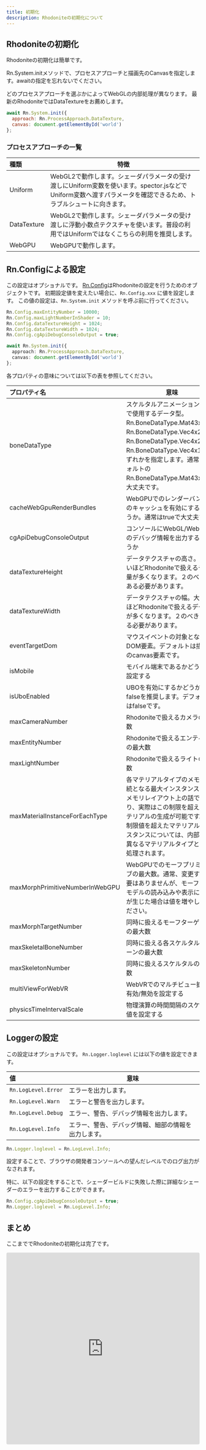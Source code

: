 ```yaml
---
title: 初期化
description: Rhodoniteの初期化について
---
```



<DocLayout>

## Rhodoniteの初期化

Rhodoniteの初期化は簡単です。

Rn.System.initメソッドで、プロセスアプローチと描画先のCanvasを指定します。awaitの指定を忘れないでください。

どのプロセスアプローチを選ぶかによってWebGLの内部処理が異なります。
最新のRhodoniteではDataTextureをお薦めします。

```javascript
await Rn.System.init({
  approach: Rn.ProcessApproach.DataTexture,
  canvas: document.getElementById('world')
};
```

### プロセスアプローチの一覧

| 種類 | 特徴 |
|:-----------|------------|
| Uniform | WebGL2で動作します。シェーダパラメータの受け渡しにUniform変数を使います。spector.jsなどでUniform変数へ渡すパラメータを確認できるため、トラブルシュートに向きます。 |
| DataTexture | WebGL2で動作します。シェーダパラメータの受け渡しに浮動小数点テクスチャを使います。普段の利用ではUniformではなくこちらの利用を推奨します。 |
| WebGPU | WebGPUで動作します。 |


## Rn.Configによる設定

この設定はオプショナルです。
[Rn.Config](https://actnwit.github.io/RhodoniteTS/api/variables/default.Config.html)はRhodoniteの設定を行うためのオブジェクトです。
初期設定値を変えたい場合に、`Rn.Config.xxx` に値を設定します。
この値の設定は、`Rn.System.init` メソッドを呼ぶ前に行ってください。


```typescript
Rn.Config.maxEntityNumber = 10000;
Rn.Config.maxLightNumberInShader = 10;
Rn.Config.dataTextureHeight = 1024;
Rn.Config.dataTextureWidth = 1024;
Rn.Config.cgApiDebugConsoleOutput = true;

await Rn.System.init({
  approach: Rn.ProcessApproach.DataTexture,
  canvas: document.getElementById('world')
};
```

各プロパティの意味については以下の表を参照してください。

| プロパティ名 | 意味 |
|:-----------|------------|
| boneDataType | スケルタルアニメーション処理で使用するデータ型。 Rn.BoneDataType.Mat43x1、Rn.BoneDataType.Vec4x2、Rn.BoneDataType.Vec4x2Old、Rn.BoneDataType.Vec4x1 のいずれかを指定します。通常はデフォルトの Rn.BoneDataType.Mat43x1 で大丈夫です。 |
| cacheWebGpuRenderBundles | WebGPUでのレンダーバンドルのキャッシュを有効にするかどうか。通常はtrueで大丈夫です。 |
| cgApiDebugConsoleOutput | コンソールにWebGL/WebGPUのデバッグ情報を出力するかどうか |
| dataTextureHeight | データテクスチャの高さ。大きいほどRhodoniteで扱えるデータ量が多くなります。２のべき乗である必要があります。 |
| dataTextureWidth | データテクスチャの幅。大きいほどRhodoniteで扱えるデータ量が多くなります。２のべき乗である必要があります。 |
| eventTargetDom | マウスイベントの対象となるDOM要素。デフォルトは描画先のcanvas要素です。 |
| isMobile | モバイル端末であるかどうかを設定する |
| isUboEnabled | UBOを有効にするかどうか。falseを推奨します。デフォルトはfalseです。 |
| maxCameraNumber | Rhodoniteで扱えるカメラの最大数 |
| maxEntityNumber | Rhodoniteで扱えるエンティティの最大数 |
| maxLightNumber | Rhodoniteで扱えるライトの最大数 |
| maxMaterialInstanceForEachType | 各マテリアルタイプのメモリ連続となる最大インスタンス数。メモリレイアウト上の話であり、実際はこの制限を超えたマテリアルの生成が可能です。この制限値を超えたマテリアルインスタンスについては、内部的に異なるマテリアルタイプとして処理されます。 |
| maxMorphPrimitiveNumberInWebGPU | WebGPUでのモーフプリミティブの最大数。通常、変更する必要はありませんが、モーフを持つモデルの読み込みや表示に問題が生じた場合は値を増やしてください。 |
| maxMorphTargetNumber | 同時に扱えるモーフターゲットの最大数 |
| maxSkeletalBoneNumber | 同時に扱える各スケルタルのボーンの最大数 |
| maxSkeletonNumber | 同時に扱えるスケルタルの最大数 |
| multiViewForWebVR | WebVRでのマルチビュー拡張の有効/無効を設定する |
| physicsTimeIntervalScale | 物理演算の時間間隔のスケール値を設定する |

## Loggerの設定

この設定はオプショナルです。
`Rn.Logger.loglevel` には以下の値を設定できます。

| 値 | 意味 |
|:-----------|------------|
| `Rn.LogLevel.Error` | エラーを出力します。 |
| `Rn.LogLevel.Warn` | エラーと警告を出力します。 |
| `Rn.LogLevel.Debug` | エラー、警告、デバッグ情報を出力します。 |
| `Rn.LogLevel.Info` | エラー、警告、デバッグ情報、細部の情報を出力します。 |

```typescript
Rn.Logger.loglevel = Rn.LogLevel.Info;
```

設定することで、ブラウザの開発者コンソールへの望んだレベルでのログ出力がなされます。

特に、以下の設定をすることで、シェーダービルドに失敗した際に詳細なシェーダーのエラーを出力することができます。

```typescript
Rn.Config.cgApiDebugConsoleOutput = true;
Rn.Logger.loglevel = Rn.LogLevel.Info;
```

## まとめ

ここまででRhodoniteの初期化は完了です。

<iframe src="https://codesandbox.io/embed/hg2z2f?view=preview&module=%2Fsrc%2Findex.ts&expanddevtools=1"
     style="width:100%; height: 500px; border:0; border-radius: 4px; overflow:hidden;"
     title="Rhodonite_example (Initialization)"
     allow="accelerometer; ambient-light-sensor; camera; encrypted-media; geolocation; gyroscope; hid; microphone; midi; payment; usb; vr; xr-spatial-tracking"
     sandbox="allow-forms allow-modals allow-popups allow-presentation allow-same-origin allow-scripts"
   ></iframe>

</DocLayout>
